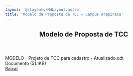 ```yaml
---
layout: '@/layouts/MdLayout.astro'
title: 'Modelo de Proposta de TCC — Campus Arapiraca'
---
```



<span></span>
<article id="content">
<header>

<h1>
         Modelo de Proposta de TCC
        </h1>


</header>
<div id="viewlet-above-content-body">
</div>
<div id="content-core">
<div id="fileview">
<div class="head">
<div class="name">
<div class="details" style="display:inline-block; padding:0">
            MODELO - Projeto de TCC para cadastro - Atualizado.odt
            <br/>
            Documento 
                            (51.1KB)
           </div>
</div>
<a class="btn btn-more-blue float-end" href="https://arapiraca.ufal.br/graduacao/ciencia-da-computacao/documentos/tcc/modelos/modelo-projeto-de-tcc-para-cadastro-atualizado.odt/%40%40download/file/MODELO%2520-%2520Projeto%2520de%2520TCC%2520para%2520cadastro%2520-%2520Atualizado.odt">
           Baixar
          </a>
</div>
</div>
</div>
<div id="viewlet-below-content-body">
</div>
</article>